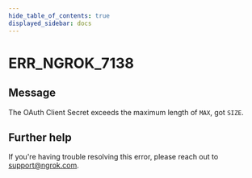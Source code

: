 ```yaml
---
hide_table_of_contents: true
displayed_sidebar: docs
---
```



# ERR_NGROK_7138

## Message

The OAuth Client Secret exceeds the maximum length of `MAX`, got `SIZE`.

<ErrorDetails error="err_ngrok_7138" />

## Further help

If you're having trouble resolving this error, please reach out to [support@ngrok.com](mailto:support@ngrok.com?subject=Help%20with%20ERR_NGROK_7138).
